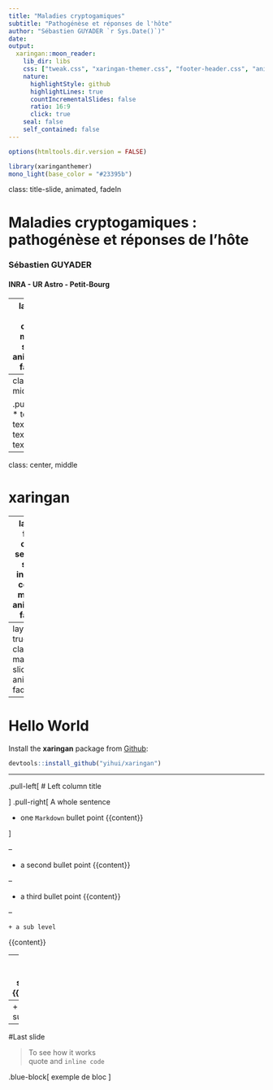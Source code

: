 ```yaml
---
title: "Maladies cryptogamiques"
subtitle: "Pathogénèse et réponses de l'hôte"
author: "Sébastien GUYADER `r Sys.Date()`)"
date: 
output:
  xaringan::moon_reader:
    lib_dir: libs
    css: ["tweak.css", "xaringan-themer.css", "footer-header.css", "animate.css", default]
    nature:
      highlightStyle: github
      highlightLines: true
      countIncrementalSlides: false
      ratio: 16:9
      click: true
    seal: false
    self_contained: false
---
```


```r
options(htmltools.dir.version = FALSE)
```
```r
library(xaringanthemer)
mono_light(base_color = "#23395b")
```

class: title-slide, animated, fadeIn

# Maladies cryptogamiques : pathogénèse et réponses de l'hôte
### Sébastien GUYADER
#### INRA - UR Astro - Petit-Bourg

---
layout: true
class: main-slide, animated, fadeIn
<div class="my-footer"><span>S. Guyader &nbsp; - &nbsp; Maladies cryptogamiques : pathogénèse et réponses de l'hôte</span></div> 

---
class: middle

.pull-left[
* text 1
* text 2
* text 1
* text 2
<br/>
```r
library(htmltools) ; library(DiagrammeR)
DiagrammeR("
  graph LR;
  id1(Start)-- text -->id2(Stop);
  style id1 fill:#f9f,stroke:#333,stroke-width:4px;
  style id2 fill:#ccf,stroke:#f66,stroke-width:2px,stroke-dasharray: 5, 5;
")
```
]
.pull-right[
```r
plot(cars)
```
]

---

class: center, middle

# xaringan

---
layout: false
class: section-slide, inverse, center, middle, animated, fadeIn
<div class="my-footer"><span style="color:white">S. Guyader &nbsp; - &nbsp; Maladies cryptogamiques : pathogénèse et réponses de l'hôte</span></div>

# Get Started

---
layout: true
class: main-slide, animated, fadeIn
<div class="my-footer"><span>S. Guyader &nbsp; - &nbsp; Maladies cryptogamiques : pathogénèse et réponses de l'hôte</span></div>

---

# Hello World

Install the **xaringan** package from [Github](https://github.com/yihui/xaringan):

```r
devtools::install_github("yihui/xaringan")
```

---

.pull-left[
# Left column title

]
.pull-right[
A whole sentence

  + one `Markdown` bullet point
{{content}}

]

--

  + a second bullet point
{{content}}

--

  + a third bullet point
{{content}}

--

    + a sub level
{{content}}

--
    + a second sub level
{{content}}

--
    + a third sub
---

#Last slide

> To see how it works <br/>
> quote and `inline code`

.blue-block[
exemple de bloc 
]

